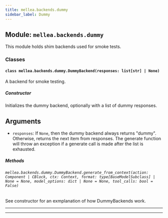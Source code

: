 ```yaml
---
title: mellea.backends.dummy
sidebar_label: Dummy
---
```


## Module: `mellea.backends.dummy`

This module holds shim backends used for smoke tests.

### Classes

#### `class mellea.backends.dummy.DummyBackend(responses: list[str] | None)`

A backend for smoke testing.

##### Constructor

Initializes the dummy backend, optionally with a list of dummy responses.


## Arguments

* `responses`: If `None`, then the dummy backend always returns "dummy". Otherwise, returns the next item from responses. The generate function will throw an exception if a generate call is made after the list is exhausted.

##### Methods

###### `mellea.backends.dummy.DummyBackend.generate_from_context(action: Component | CBlock, ctx: Context, format: type[BaseModelSubclass] | None = None, model_options: dict | None = None, tool_calls: bool = False)`

See constructor for an exmplanation of how DummyBackends work.

-----

---
